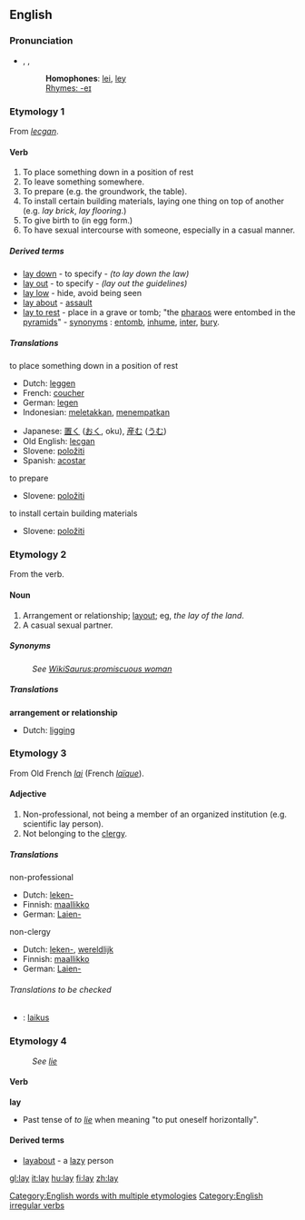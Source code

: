 ==English==
[[Category:English words with multiple etymologies]]

{{rank|open|therefore|feet|324|lay|along|four|wish}}

===Pronunciation===
*{{AHD|lā}}, {{IPA|/leɪ/}}, {{SAMPA|/leI/}}
*:'''Homophones''': [[lei]], [[ley]]
*:[[Rhymes:English:-eɪ|Rhymes: -eɪ]]

===Etymology 1===
From {{OE.}} ''[[lecgan]]''.

====Verb====
[[Category:English irregular verbs]]
{{en-verb2|'''to lay'''|'''[[lays]]'''|'''[[laid]]'''|'''[[laid]]'''|'''[[laying]]'''}}

# To place something down in a position of rest
# To leave something somewhere.
# To prepare (e.g. the groundwork, the table).
# To install certain building materials, laying one thing on top of another (e.g. ''lay brick'', ''lay flooring''.)
# To give birth to (in egg form.)
# To have sexual intercourse with someone, especially in a casual manner.

=====Derived terms=====
* [[lay down]] - to specify - ''(to lay down the law)''
* [[lay out]] - to specify - ''(lay out the guidelines)''
* [[lay low]] - hide, avoid being seen
* [[lay about]] - [[assault]]
* [[lay to rest]] - place in a grave or tomb; "the [[pharao]]s were entombed in the [[pyramid]]s" - [[synonym]]s : [[entomb]], [[inhume]], [[inter]], [[bury]].

=====Translations=====
;to place something down in a position of rest
{{top}}
*Dutch: [[leggen]]
*French: [[coucher]]
*German: [[legen]]
*Indonesian: [[letak|meletakkan]], [[tempat|menempatkan]]
{{mid}}
*Japanese: [[置く]] ([[おく]], oku), [[産む]] ([[うむ]])
*Old English: [[lecgan]]
*Slovene: [[položiti]]
*Spanish: [[acostar]]
{{bottom}}

;to prepare
{{top}}
{{mid}}
*Slovene: [[položiti]]
{{bottom}}

;to install certain building materials
{{top}}
{{mid}}
*Slovene: [[položiti]]
{{bottom}}

===Etymology 2===
From the verb.

====Noun====
{{en-noun|lay|lays}} 
# Arrangement or relationship; [[layout]]; eg, ''the lay of the land''.
# A casual sexual partner.

=====Synonyms=====
: ''See [[WikiSaurus:promiscuous woman]]''

=====Translations=====
'''arrangement or relationship'''
*Dutch: [[ligging]] {{f}}

===Etymology 3===
From Old French ''[[lai]]'' (French ''[[laïque]]'').

====Adjective====
{{en-ad2|'''lay'''|-|-}}
# Non-professional, not being a member of an organized institution (e.g. scientific lay person).
# Not belonging to the [[clergy]].

=====Translations=====
;non-professional
{{top}}
*Dutch: [[leken-]]
*Finnish: [[maallikko]]
*German: [[Laien-]]
{{mid}}
{{bottom}}

;non-clergy
{{top}}
*Dutch: [[leken-]], [[wereldlijk]]
*Finnish: [[maallikko]]
*German: [[Laien-]]
{{mid}}
{{bottom}}

======Translations to be checked======
{{checktrans}}

*{{ttbc|Hungarian}}: [[laikus]]

===Etymology 4===
: ''See [[lie]]''

====Verb====
'''lay'''
*Past tense of ''to [[lie#Etymology 1|lie]]'' when meaning "to put oneself horizontally".

====Derived terms====
*[[layabout]] - a [[lazy]] person

[[gl:lay]]
[[it:lay]]
[[hu:lay]]
[[fi:lay]]
[[zh:lay]]